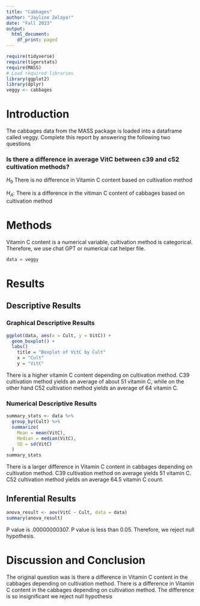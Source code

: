 ```yaml
---
title: "Cabbages"
author: "Jayline Zelaya!"
date: "Fall 2023"
output:
  html_document:
    df_print: paged
---
```


```r
require(tidyverse)
require(tigerstats)
require(MASS)
# Load required libraries
library(ggplot2)
library(dplyr)
veggy <- cabbages
```

# Introduction

<!--In this section you explain what you are trying to show.  Where did the data come from?  What is the research or other question you are trying to answer?!-->
 The cabbages data from the MASS package is loaded into a dataframe called veggy. Complete this report by answering the following two questions  
 
### Is there a difference in average VitC between c39 and c52 cultivation methods?  

$H_0$ There is no difference in Vitamin C content based on cultivation method

$H_A$: There is a difference in the vitiman C content of cabbages based on cultivation method

# Methods

<!--Decide on your methods:  use "variable analysis" or other appropriate descriptors.  Make sure to choose at least one graphical method and at least one numerical method.!-->

Vitamin C content is a numerical variable, cultivation method is categorical.
Therefore, we use chat GPT or numerical cat helper file.


```r
data = veggy

```



# Results

<!--Divide this section into two sub-sections:  One for your descriptive  results and one for your inferential results.!-->

## Descriptive Results

### Graphical Descriptive Results

<!--Graphical results here.  Make sure to show your code.  Provide appropriate labels for axes, giving units if possible, and provide a good title for the graph, too.  Use the graphical results to describe the patterns if any that exist in the data as focused toward the research question!-->


```r
ggplot(data, aes(x = Cult, y = VitC)) +
  geom_boxplot() +
  labs()
    title = "Boxplot of VitC by Cult"
    x = "Cult"
    y = "VitC"
```

There is a higher vitamin C content depending on cultivation method. C39 cultivation method yields an average of about 51 vitamin C, while on the other hand C52 cultivation method yields an average of 64 vitamin C.

### Numerical Descriptive Results

<!--Numerical results go here. Use the numerical results to describe the patterns if any that exist in the data as focused toward the research question!-->

```r
summary_stats <- data %>%
  group_by(Cult) %>%
  summarize(
    Mean = mean(VitC),
    Median = median(VitC),
    SD = sd(VitC)
  )
summary_stats
```

There is a larger difference in Vitamin C content in cabbages depending on cultivation method. C39 cultivation method on average yields 51 vitamin C. C52 cultivation method yields on average 64.5 vitamin C count.

## Inferential Results

<!--State hypothesis clearly.  Make sure your discussion of the inferential test covers all the aspects that the test output produces, such as test statistic, p-value etc.  Make a decision about the null hypothesis, explain the assumptions on which the selected test/procedure was based, and why the chosen procedure satisfys the assumptions and is appropriate to answer the research question!-->



```r
anova_result <- aov(VitC ~ Cult, data = data)
summary(anova_result)

```

P value is .00000000307. P value is less than 0.05. Therefore, we reject null hypothesis.

# Discussion and Conclusion

<!--Discussion and conclusion here.  If you found a relationship be sure to consider whether the relationship occurs because one of the variavbles causes the other, or whether they perhasps are related for some other reason.  Watch the chapter 6 videos from the GeorgeTown videos collection.!-->


The original question was is there a difference in Vitamin C content in the cabbages depending on cultivation method. There is a difference in Vitamin C content in the cabbages depending on cultivation method. The difference is so insignificant we reject null hypothesis 